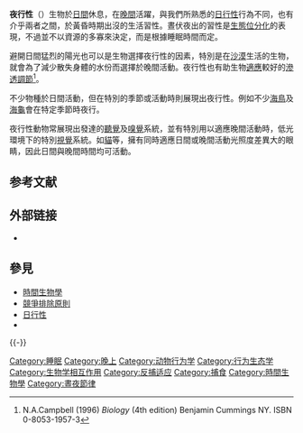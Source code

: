 

'''夜行性'''（{{lang-en|'''nocturnality'''}}）生物於[[日間|日間]]休息，在[[晚間|晚間]]活躍，與我們所熟悉的[[日行性|日行性]]行為不同，也有介乎兩者之間，於黃昏時期出沒的生活習性。晝伏夜出的習性是[[生態位分化|生態位分化]]的表現，不過並不以資源的多寡來決定，而是根據睡眠時間而定。

避開日間猛烈的陽光也可以是生物選擇夜行性的因素，特別是在[[沙漠|沙漠]]生活的生物，就會為了減少散失身體的水份而選擇於晚間活動。夜行性也有助生物[[適應|適應]]較好的[[滲透調節|滲透調節]]<ref>N.A.Campbell (1996) ''Biology'' (4th edition) Benjamin Cummings NY. ISBN 0-8053-1957-3</ref>。

不少物種於日間活動，但在特別的季節或活動時則展現出夜行性。例如不少[[海鳥|海鳥]]及[[海龜|海龜]]會在特定季節時夜行。

夜行性動物常展現出發達的[[聽覺|聽覺]]及[[嗅覺|嗅覺]]系統，並有特別用以適應晚間活動時，低光環境下的特別[[視覺|視覺]]系統。如[[貓|貓]]等，擁有同時適應日間或晚間活動光照度差異大的眼睛，因此日間與晚間時間均可活動。

== 参考文献 ==
{{Reflist}}

== 外部链接 ==
* {{Commons category-inline|Nocturnality}}

== 參見 ==
* [[時間生物學|時間生物學]]
* [[競爭排除原則|競爭排除原則]]
* [[日行性|日行性]]
* {{le|曙暮性|Crepuscular}}

{{-}}
{{Light Ethology}}

[[Category:睡眠|Category:睡眠]]
[[Category:晚上|Category:晚上]]
[[Category:动物行为学|Category:动物行为学]]
[[Category:行为生态学|Category:行为生态学]]
[[Category:生物学相互作用|Category:生物学相互作用]]
[[Category:反捕适应|Category:反捕适应]]
[[Category:捕食|Category:捕食]]
[[Category:時間生物學|Category:時間生物學]]
[[Category:晝夜節律|Category:晝夜節律]]